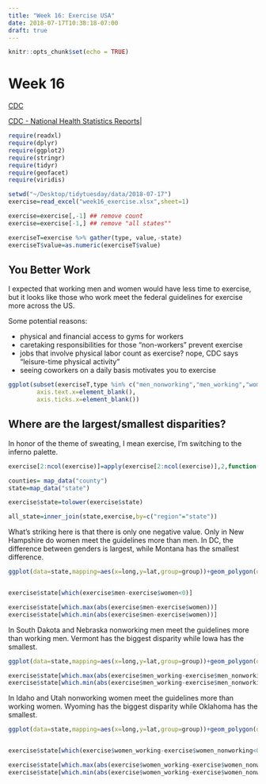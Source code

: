```yaml
---
title: "Week 16: Exercise USA"
date: 2018-07-17T10:38:18-07:00
draft: true
---
```



```r
knitr::opts_chunk$set(echo = TRUE)
```

# Week 16

[CDC](https://www.cdc.gov/)

[CDC - National Health Statistics Reports](https://www.cdc.gov/nchs/data/nhsr/nhsr112.pdf)|



```r
require(readxl)
require(dplyr)
require(ggplot2)
require(stringr)
require(tidyr)
require(geofacet)
require(viridis)
```

```r
setwd("~/Desktop/tidytuesday/data/2018-07-17")
exercise=read_excel("week16_exercise.xlsx",sheet=1)

exercise=exercise[,-1] ## remove count
exercise=exercise[-1,] ## remove "all states""

exerciseT=exercise %>% gather(type, value,-state)
exerciseT$value=as.numeric(exerciseT$value)
```

## You Better Work

I expected that working men and women would have less time to exercise, but it looks like those who work meet the federal guidelines for exercise more across the US.

Some potential reasons:

 - physical and financial access to gyms for workers
 - caretaking responsibilities for those "non-workers" prevent exercise
 - jobs that involve physical labor count as exercise? nope, CDC says "leisure-time physical activity"
 - seeing coworkers on a daily basis motivates you to exercise

```r
ggplot(subset(exerciseT,type %in% c("men_nonworking","men_working","women_nonworking","women_working")),aes(x=type,y=value,fill=type))+ geom_bar(stat="identity",position = position_dodge2(preserve = "total"))+facet_geo(~state)+ theme(axis.title.x=element_blank(),
        axis.text.x=element_blank(),
        axis.ticks.x=element_blank())
```

## Where are the largest/smallest disparities?

In honor of the theme of sweating, I mean exercise, I'm switching to the inferno palette.

```r
exercise[2:ncol(exercise)]=apply(exercise[2:ncol(exercise)],2,function(x){as.numeric(x)})

counties= map_data("county")
state=map_data("state")

exercise$state=tolower(exercise$state)

all_state=inner_join(state,exercise,by=c("region"="state"))
```


What's striking here is that there is only one negative value. Only in New Hampshire do women meet the guidelines more than men. In DC, the difference between genders is largest, while Montana has the smallest difference.

```r
ggplot(data=state,mapping=aes(x=long,y=lat,group=group))+geom_polygon(data=all_state, aes(fill=men-women),color="grey")+labs(fill="men - women")+scale_fill_viridis(option="inferno")+theme_void()+geom_path(data=state, aes(x=long,y=lat,group=group),color="black")+ggtitle("Battle of the Sexes")


exercise$state[which(exercise$men-exercise$women<0)]

exercise$state[which.max(abs(exercise$men-exercise$women))] 
exercise$state[which.min(abs(exercise$men-exercise$women))] 
```


In South Dakota and Nebraska nonworking men meet the guidelines more than working men. Vermont has the biggest disparity while Iowa has the smallest.

```r
ggplot(data=state,mapping=aes(x=long,y=lat,group=group))+geom_polygon(data=all_state, aes(fill=men_working-men_nonworking),color="grey")+labs(fill="menWork-menNonwork")+scale_fill_viridis(option="inferno")+theme_void()+geom_path(data=state, aes(x=long,y=lat,group=group),color="black")+ggtitle("Working(?) Men")

exercise$state[which.max(abs(exercise$men_working-exercise$men_nonworking))] 
exercise$state[which.min(abs(exercise$men_working-exercise$men_nonworking))] 
```

In Idaho and Utah nonworking women meet the guidelines more than working women. Wyoming has the biggest disparity while Oklahoma has the smallest.

```r
ggplot(data=state,mapping=aes(x=long,y=lat,group=group))+geom_polygon(data=all_state, aes(fill=women_working-women_nonworking),color="grey")+labs(fill="womenWork-womenNonwork")+scale_fill_viridis(option="inferno")+theme_void()+geom_path(data=state, aes(x=long,y=lat,group=group),color="black")+ggtitle("Working(?) Women")


exercise$state[which(exercise$women_working-exercise$women_nonworking<0)]

exercise$state[which.max(abs(exercise$women_working-exercise$women_nonworking))] 
exercise$state[which.min(abs(exercise$women_working-exercise$women_nonworking))] 

```